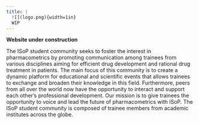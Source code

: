```yaml
---
title: |
  ![](logo.png){width=1in}  
  WIP
---
```


__Website under construction__ 

The ISoP student community seeks to foster the interest in pharmacometrics by promoting communication among trainees from various disciplines aiming for efficient drug development and rational drug treatment in patients. The main focus of this community is to create a dynamic platform for educational and scientific events that allows trainees to exchange and broaden their knowledge in this field. Furthermore, peers from all over the world now have the opportunity to interact and support each other’s professional development. Our mission is to give trainees the opportunity to voice and lead the future of pharmacometrics with ISoP. The ISoP student community is composed of trainee members from academic institutes across the globe.

